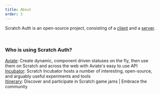 ```yaml
---
title: About
order: 3
---
```


Scratch Auth is an open-source project, consisting of a [client](https://github.com/Looky1173/Scratch-Auth-Client) and a [server](https://github.com/Looky1173/Scratch-Auth-Server).

<br />

### Who is using Scratch Auth?

[Aviate](https://aviateapp.eu.org/): Create dynamic, component driven statuses on the fly, then use them on Scratch and across the web with Aviate's easy to use API\
[Incubator](https://beta.itinerary.eu.org/): Scratch Incubator hosts a number of interesting, open-source, and arguably useful experiments and tools\
[Itinerary](https://itinerary.eu.org/): Discover and participate in Scratch game jams | Embrace the community
